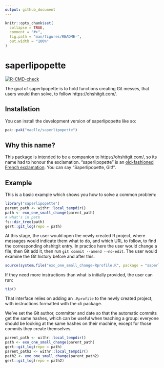 ```yaml
---
output: github_document
---
```


<!-- README.md is generated from README.Rmd. Please edit that file -->

```r
knitr::opts_chunk$set(
  collapse = TRUE,
  comment = "#>",
  fig.path = "man/figures/README-",
  out.width = "100%"
)
```

# saperlipopette

<!-- badges: start -->
[![R-CMD-check](https://github.com/maelle/saperlipopette/actions/workflows/R-CMD-check.yaml/badge.svg)](https://github.com/maelle/saperlipopette/actions/workflows/R-CMD-check.yaml)
<!-- badges: end -->

The goal of saperlipopette is to hold functions creating Git messes, that users 
would then solve, to follow https://ohshitgit.com/.

## Installation

You can install the development version of saperlipopette like so:

``` r
pak::pak("maelle/saperlipopette")
```

## Why this name?

This package is intended to be a companion to https://ohshitgit.com/,
so its name had to honour the exclamation.
"saperlipopette" is an [old-fashioned French exclamation](https://en.wiktionary.org/wiki/saperlipopette).
You can say "Saperlipopette, Git!".

## Example

This is a basic example which shows you how to solve a common problem:

```r
library("saperlipopette")
parent_path <- withr::local_tempdir()
path <- exo_one_small_change(parent_path)
# what's in path
fs::dir_tree(path)
gert::git_log(repo = path)
```

At this stage, the user would open the newly created R project,
where messages would indicate them what to do, 
and which URL to follow, to find the corresponding ohshitgit entry.
In practice here the user would change a file, then Git add it, then run `git commit --amend --no-edit`.
The user would examine the Git history before and after this.

```r
source(system.file("exo_one_small_change-Rprofile.R", package = "saperlipopette"))
```

If they need more instructions than what is initially provided, the user can run:

```r
tip()
```

That interface relies on adding an `.Rprofile` to the newly created project,
with instructions formatted with the cli package.

We've set the Git author, committer and date so that the automatic commits get the same 
hashes, which can be useful when teaching a group: everyone should be looking at the same hashes on their machine, except for those commits they create themselves.

```r
parent_path <- withr::local_tempdir()
path <- exo_one_small_change(parent_path)
gert::git_log(repo = path)
parent_path2 <- withr::local_tempdir()
path2 <- exo_one_small_change(parent_path2)
gert::git_log(repo = path2)
```
